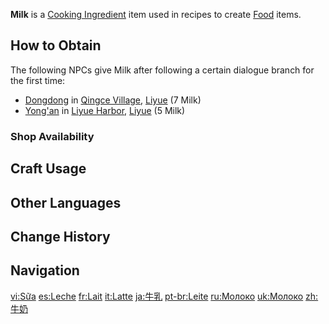 {{For|the event item|Milk (Of Drink A-Dreaming)}}
{{Item Infobox
|id           = 100078
|image        = Item Milk.png
|type         = Cooking Ingredients
|invCategory  = Materials
|description  = Sweet and fragrant cow's milk. Don't waste a single drop, not even that one rolling down your chin.
|source1      = {{Sold By|Milk}}
}}
'''Milk''' is a [[Cooking Ingredient]] item used in recipes to create [[Food]] items.

==How to Obtain==
The following NPCs give Milk after following a certain dialogue branch for the first time:
*[[Dongdong]] in [[Qingce Village]], [[Liyue]] (7 Milk)
*[[Yong'an]] in [[Liyue Harbor]], [[Liyue]] (5 Milk)

===Shop Availability===
{{Shop Availability}}

==Craft Usage==
{{Craft Usage}}

==Other Languages==
{{Other Languages
|default_hidden = 1
|en      = Milk
|zhs     = 牛奶
|zhs_rm  = Niúnǎi
|zht     = 牛奶
|zht_rm  = Niúnǎi
|ja      = 牛乳
|ja_rm   = Gyuunyuu
|ko      = 우유
|es      = Leche
|fr      = Lait
|ru      = Молоко
|th      = Milk
|vi      = Sữa
|de      = Milch
|id      = Milk
|pt      = Leite
|tr      = Süt
|it      = Latte
}}

==Change History==
{{Change History|1.0}}

==Navigation==
{{Material Navbox|type=Crafting Materials}}

[[vi:Sữa]]
[[es:Leche]]
[[fr:Lait]]
[[it:Latte]]
[[ja:牛乳]]
[[pt-br:Leite]]
[[ru:Молоко]]
[[uk:Молоко]]
[[zh:牛奶]]